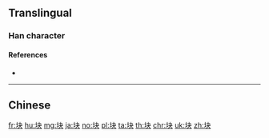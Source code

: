 {{character info/new}}
{{also|塊}}
==Translingual==

===Han character===
{{Han char|rn=32|rad=土|as=04|sn=7|four=|canj=GDK|ids=⿰土夬}}

====References====
* {{Han ref|kx=0226.101|dkj=04948|dj=0461.110|hdz=10428.050|uh=5757|ud=22359}}

----

==Chinese==
{{zh-see|塊}}

[[fr:块]]
[[hu:块]]
[[mg:块]]
[[ja:块]]
[[no:块]]
[[pl:块]]
[[ta:块]]
[[th:块]]
[[chr:块]]
[[uk:块]]
[[zh:块]]
